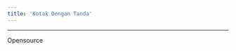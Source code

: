 ```yaml
---
title: 'Kotak Dengan Tanda'
---
```


<hr />

<CardSection id="packages" title="Packages">
  <Card
    title="Device Emulator"
    to="/"
    description="Simulate media devices within your browser, by providing a seamless testing environment and enabling more efficient development and debugging."
    tag={{
      label: 'OSS',
      color: '#2160FD',
      description: 'Opensource Software',
    }}
  >
    <span class="community-tag">Opensource</span>
  </Card>
  <Card
    title="Troubleshooter (Coming soon)"
    description="Our diagnostic tool designed to analyze, identify, and resolve real-time communication issues, enhancing connection stability and performance."
  />
</CardSection>
